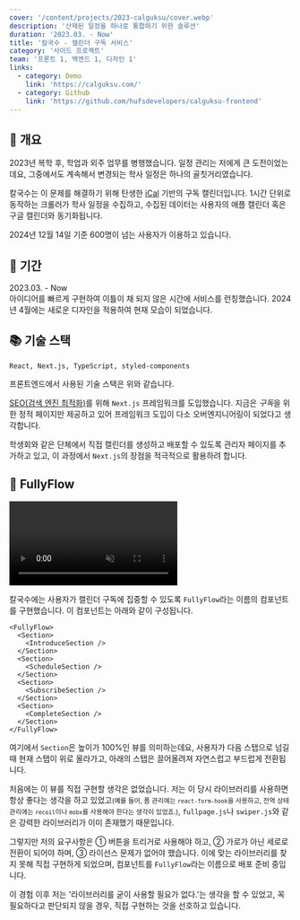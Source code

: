 ```yaml
---
cover: '/content/projects/2023-calguksu/cover.webp'
description: '산재된 일정을 하나로 통합하기 위한 솔루션'
duration: '2023.03. - Now'
title: '칼국수 - 캘린더 구독 서비스'
category: '사이드 프로젝트'
team: '프론트 1, 백엔드 1, 디자인 1'
links:
  - category: Demo
    link: 'https://calguksu.com/'
  - category: Github
    link: 'https://github.com/hufsdevelopers/calguksu-frontend'
---
```


## 🔖 개요

2023년 복학 후, 학업과 외주 업무를 병행했습니다. 일정 관리는 저에게 큰 도전이었는데요, 그중에서도 계속해서 변경되는 학사 일정은 하나의 골칫거리였습니다.

칼국수는 이 문제를 해결하기 위해
탄생한 <a href="https://ko.wikipedia.org/wiki/%EC%95%84%EC%9D%B4%EC%BA%98%EB%A6%B0%EB%8D%94" target="_blank" rel="noreferrer noopener">
iCal</a> 기반의 구독 캘린더입니다. 1시간 단위로 동작하는 크롤러가 학사 일정을 수집하고, 수집된 데이터는 사용자의 애플 캘린더 혹은 구글 캘린더와 동기화됩니다.

2024년 12월 14일 기준 600명이 넘는 사용자가 이용하고 있습니다.

## 📅 기간

2023.03. - Now  
아이디어를 빠르게 구현하여 이틀이 채 되지 않은 시간에 서비스를 런칭했습니다. 2024년 4월에는 새로운 디자인을 적용하여 현재 모습이 되었습니다.

## 📚 기술 스택

`React, Next.js, TypeScript, styled-components`

프론트엔드에서 사용된 기술 스택은 위와 같습니다.

<a href="https://developer.mozilla.org/ko/docs/Glossary/SEO" target="_blank" rel="noreferrer noopener">SEO(검색 엔진
최적화)</a>를 위해 `Next.js` 프레임워크를 도입했습니다. 지금은 *구독*을 위한 정적 페이지만 제공하고 있어 프레임워크 도입이 다소 오버엔지니어링이 되었다고 생각합니다.

학생회와 같은 단체에서 직접 캘린더를 생성하고 배포할 수 있도록 관리자 페이지를 추가하고 있고, 이 과정에서 `Next.js`의 장점을 적극적으로 활용하려 합니다.

## 🌊 FullyFlow

<video controls muted>
  <source src="/content/projects/2023-calguksu/flow.webm" type="video/webm" />
  <source src="/content/projects/2023-calguksu/flow.mp4" type="video/mp4" />
  이 비디오가 보이지 않나요? 이슈로 알려주세요. 😢
</video>

칼국수에는 사용자가 캘린더 구독에 집중할 수 있도록 `FullyFlow`라는 이름의 컴포넌트를 구현했습니다. 이 컴포넌트는 아래와 같이 구성됩니다.

```tsx
<FullyFlow>
  <Section>
    <IntroduceSection />
  </Section>
  <Section>
    <ScheduleSection />
  </Section>
  <Section>
    <SubscribeSection />
  </Section>
  <Section>
    <CompleteSection />
  </Section>
</FullyFlow>
```

여기에서 `Section`은 높이가 100%인 뷰를 의미하는데요, 사용자가 다음 스탭으로 넘길 때 현재 스탭이 위로 올라가고, 아래의 스탭은 끌어올려져 자연스럽고 부드럽게 전환됩니다.

처음에는 이 뷰를 직접 구현할 생각은 없었습니다. 저는 이 당시 라이브러리를 사용하면 항상 좋다는 생각을 하고 있었고<small>(예를 들어, 폼 관리에는 `react-form-hook`을 사용하고, 전역 상태
관리에는 `recoil`이나 `mobx`를 사용해야 한다는 생각이 있었죠.)</small>, `fullpage.js`나 `swiper.js`와 같은 강력한 라이브러리가 이미 존재했기 때문입니다.

그렇지만 저의 요구사항은 ① 버튼을 트리거로 사용해야 하고, ② 가로가 아닌 세로로 전환이 되어야 하며, ③ 라이선스 문제가 없어야 했습니다. 이에 맞는 라이브러리를 찾지 못해 직접 구현하게 되었으며, 컴포넌트를 `FullyFlow`라는 이름으로 배포 준비 중입니다.

이 경험 이후 저는 '라이브러리를 굳이 사용할 필요가 없다.'는 생각을 할 수 있었고, 꼭 필요하다고 판단되지 않을 경우, 직접 구현하는 것을 선호하고 있습니다.
